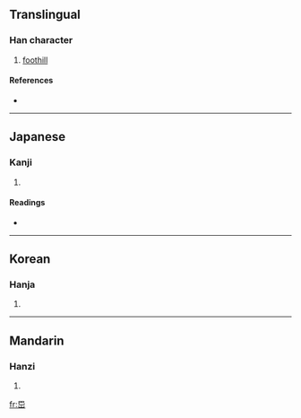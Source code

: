 ==Translingual==

===Han character===
{{Han char|rn=46|rad=山|as=04|sn=7|four=7777<sub>1</sub>|canj=日山山 (AUU)}}

# [[foothill]]

====References====
* {{Han ref|kx=0308.140|dkj=07925|dj=0607.330|hdz=10765.110|uh=5C8A|ud=23690|bh=CAC6|bd=51910}}

----

==Japanese==

===Kanji===
{{ja-kanji|grade=|rs=山04}}

# {{defn|Japanese|sort=山04}}

====Readings====
* {{ja-readings|on=[[せつ]] (setsu), [[せち]] (sechi), [[ぐ]] (gu)|kun=}}

----

==Korean==

===Hanja===
{{ko-hanja|hangeul=절|rv=jeol|mr=chŏl}}

# {{defn|Korean|sort=山04}}

----

==Mandarin==

===Hanzi===
{{cmn-hanzi|pin=[[jié]] ([[jie2]])|wg=chieh<sup>2</sup>}}

# {{defn|Mandarin|sort=山04}}

[[fr:岊]]